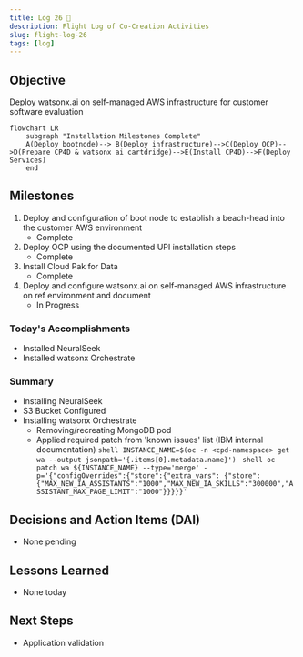 ```yaml
---
title: Log 26 🛫
description: Flight Log of Co-Creation Activities
slug: flight-log-26
tags: [log]
---
```


## Objective
Deploy watsonx.ai on self-managed AWS infrastructure for customer software evaluation

```mermaid
flowchart LR
    subgraph "Installation Milestones Complete"
    A(Deploy bootnode)--> B(Deploy infrastructure)-->C(Deploy OCP)-->D(Prepare CP4D & watsonx ai cartdridge)-->E(Install CP4D)-->F(Deploy Services)
    end
```

## Milestones
1. Deploy and configuration of boot node to establish a beach-head into the customer AWS environment
    - Complete
2. Deploy OCP using the documented UPI installation steps
    - Complete
3. Install Cloud Pak for Data
    - Complete
4. Deploy and configure watsonx.ai on self-managed AWS infrastructure on ref environment and document
    - In Progress


### Today's Accomplishments
- Installed NeuralSeek
- Installed watsonx Orchestrate

### Summary
- Installing NeuralSeek
- S3 Bucket Configured
- Installing watsonx Orchestrate
    - Removing/recreating MongoDB pod
    - Applied required patch from 'known issues' list (IBM internal documentation)
            ```shell
            INSTANCE_NAME=$(oc -n <cpd-namespace> get wa --output jsonpath='{.items[0].metadata.name}')
            ```
            ```shell
            oc patch wa ${INSTANCE_NAME} --type='merge' -p='{"configOverrides":{"store":{"extra_vars": {"store": {"MAX_NEW_IA_ASSISTANTS":"1000","MAX_NEW_IA_SKILLS":"300000","ASSISTANT_MAX_PAGE_LIMIT":"1000"}}}}}'
            ```

## Decisions and Action Items (DAI)
- None pending

## Lessons Learned
- None today

## Next Steps
- Application validation